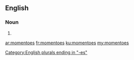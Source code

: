 ==English==

===Noun===
{{head|en}}

# {{plural of|momento}}

[[Category:English plurals ending in "-es"]]

[[ar:momentoes]]
[[fr:momentoes]]
[[ku:momentoes]]
[[my:momentoes]]